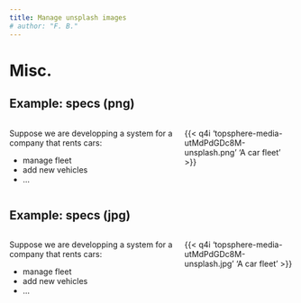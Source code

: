 ```yaml
---
title: Manage unsplash images
# author: "F. B."
---
```

# Misc. {.unnumbered}

## Example: specs (png)

:::: {.columns}

::: {.column width="60%"}
Suppose we are developping a system for a company that rents cars:

- manage fleet
- add new vehicles
- ...
:::

::: {.column width="40%"}
{{< q4i 'topsphere-media-utMdPdGDc8M-unsplash.png' 'A car fleet' >}}
:::

::::


## Example: specs (jpg)

:::: {.columns}

::: {.column width="60%"}
Suppose we are developping a system for a company that rents cars:

- manage fleet
- add new vehicles
- ...
:::

::: {.column width="40%"}
{{< q4i 'topsphere-media-utMdPdGDc8M-unsplash.jpg' 'A car fleet' >}}
:::

::::
